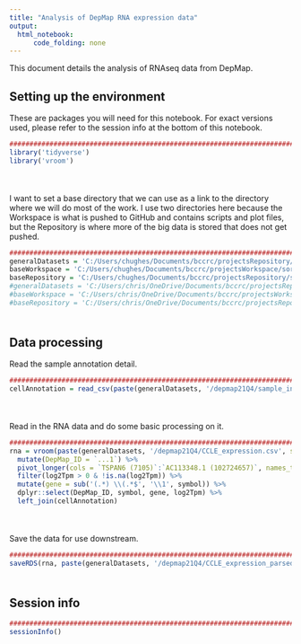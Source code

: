 ```yaml
---
title: "Analysis of DepMap RNA expression data"
output:
  html_notebook:
      code_folding: none
---
```


This document details the analysis of RNAseq data from DepMap.

## Setting up the environment

These are packages you will need for this notebook. For exact versions used, please refer to the session info at the bottom of this notebook.

```r
##########################################################################################
library('tidyverse')
library('vroom')
```

<div style="margin-bottom:50px;"></div>

I want to set a base directory that we can use as a link to the directory where we will do most of the work. I use two directories here because the Workspace is what is pushed to GitHub and contains scripts and plot files, but the Repository is where more of the big data is stored that does not get pushed.

```r
##########################################################################################
generalDatasets = 'C:/Users/chughes/Documents/bccrc/projectsRepository/generalDatasets'
baseWorkspace = 'C:/Users/chughes/Documents/bccrc/projectsWorkspace/sorensenLab/relatedToDlg2'
baseRepository = 'C:/Users/chughes/Documents/bccrc/projectsRepository/sorensenLab/relatedToDlg2'
#generalDatasets = 'C:/Users/chris/OneDrive/Documents/bccrc/projectsRepository/generalDatasets'
#baseWorkspace = 'C:/Users/chris/OneDrive/Documents/bccrc/projectsWorkspace/sorensenLab/relatedToYbx1'
#baseRepository = 'C:/Users/chris/OneDrive/Documents/bccrc/projectsRepository/sorensenLab/relatedToYbx1'
```

<div style="margin-bottom:50px;"></div>

## Data processing

Read the sample annotation detail.

```r
##########################################################################################
cellAnnotation = read_csv(paste(generalDatasets, '/depmap21Q4/sample_info.csv', sep = ''))
```

<div style="margin-bottom:50px;"></div>

Read in the RNA data and do some basic processing on it.

```r
##########################################################################################
rna = vroom(paste(generalDatasets, '/depmap21Q4/CCLE_expression.csv', sep = '')) %>%
  mutate(DepMap_ID = `...1`) %>%
  pivot_longer(cols = `TSPAN6 (7105)`:`AC113348.1 (102724657)`, names_to = 'symbol', values_to = 'log2Tpm') %>%
  filter(log2Tpm > 0 & !is.na(log2Tpm)) %>%
  mutate(gene = sub('(.*) \\(.*$', '\\1', symbol)) %>%
  dplyr::select(DepMap_ID, symbol, gene, log2Tpm) %>%
  left_join(cellAnnotation)
```

<div style="margin-bottom:50px;"></div>

Save the data for use downstream.

```r
##########################################################################################
saveRDS(rna, paste(generalDatasets, '/depmap21Q4/CCLE_expression_parsed.rds', sep = ''))
```

<div style="margin-bottom:50px;"></div>

## Session info

```r
##########################################################################################
sessionInfo()
```

